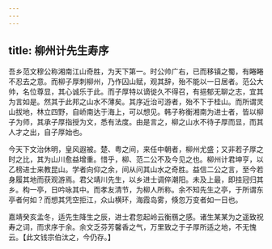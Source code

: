 ```yaml
---
---
---
```

title: 柳州计先生寿序
---



吾乡范文穆公称湘南江山奇胜，为天下第一。时公帅广右，已而移镇之蜀，有睠睠不忍去之意。而柳子厚刺柳州，乃作囚山赋，观其辞，殆不能以一日居者。范公大帅，名位尊显，其心诚乐于此。而子厚特以谪徙久不得召，有挹郁无聊之志，宜其为言如是。然其于此邦之山水不薄矣。其序近治可游者，殆不下于桂山。而所谓灵山拔地，林立四野，自峤南达于海上，可以想见。韩子称衡湘南为进士者，皆以柳子为师，其承子厚指授为文，悉有法度。由是言之，柳之山水不待子厚而显，而其人才之出，自子厚始也。

今天下文治休明，皇风遐被。楚、粤之间，来任中朝者，柳州尤盛；又非若子厚之时之比，其为山川愈益增重。惜乎，柳、范二公不及今见之也。柳州计君坤亨，以乙榜进士来教昆山。学者向仰之余，间从问其山水之奇胜。益信二公之言，至今若身履其地而获观游焉。君父靖川先生，以乡进士调倅潮阳。未及上最，即挂冠归其乡。构一亭，日吟咏其中。而孝友清节，为柳人所称。余不知先生之亭，于所谓东亭者何如？而想其凭空拒江，众山横环，海霞岛雾，倏忽万变者如一日也。

嘉靖癸亥孟冬，适先生降生之辰，进士君忽起岭云衡鴈之感。诸生某某为之遥致祝寿之词，而求序于余。余文乏芬芳馨香之气，万里致之于子厚所适之地，不无愧云。【此文钱宗伯汰之，今仍存。】